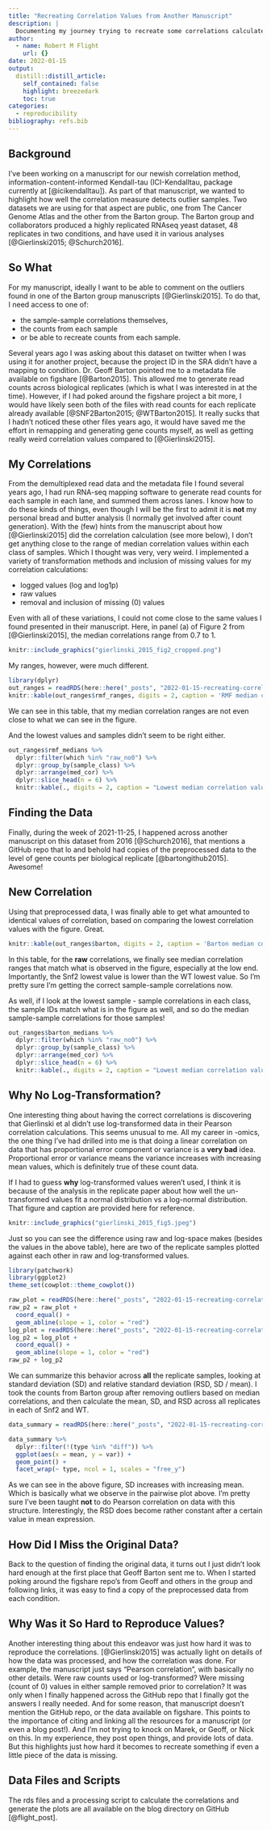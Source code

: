```yaml
---
title: "Recreating Correlation Values from Another Manuscript"
description: |
  Documenting my journey trying to recreate some correlations calculated in another manuscript.
author:
  - name: Robert M Flight
    url: {}
date: 2022-01-15
output:
  distill::distill_article:
    self_contained: false
    highlight: breezedark
    toc: true
categories:
  - reproducibility
bibliography: refs.bib
---
```



## Background

I've been working on a manuscript for our newish correlation method, information-content-informed Kendall-tau (ICI-Kendalltau, package currently at [@icikendalltau]).
As part of that manuscript, we wanted to highlight how well the correlation measure detects outlier samples.
Two datasets we are using for that aspect are public, one from The Cancer Genome Atlas and the other from the Barton group.
The Barton group and collaborators produced a highly replicated RNAseq yeast dataset, 48 replicates in two conditions, and have used it in various analyses [@Gierlinski2015; @Schurch2016].

## So What

For my manuscript, ideally I want to be able to comment on the outliers found in one of the Barton group manuscripts [@Gierlinski2015].
To do that, I need access to one of:

* the sample-sample correlations themselves,
* the counts from each sample
* or be able to recreate counts from each sample.

Several years ago I was asking about this dataset on twitter when I was using it for another project, because the project ID in the SRA didn't have a mapping to condition.
Dr. Geoff Barton pointed me to a metadata file available on figshare [@Barton2015].
This allowed me to generate read counts across biological replicates (which is what I was interested in at the time).
However, if I had poked around the figshare project a bit more, I would have likely seen both of the files with read counts for each replicate already available [@SNF2Barton2015; @WTBarton2015].
It really sucks that I hadn't noticed these other files years ago, it would have saved me the effort in remapping and generating gene counts myself, as well as getting really weird correlation values compared to [@Gierlinski2015].

## My Correlations

From the demultiplexed read data and the metadata file I found several years ago, I had run RNA-seq mapping software to generate read counts for each sample in each lane, and summed them across lanes.
I know how to do these kinds of things, even though I will be the first to admit it is **not** my personal bread and butter analysis (I normally get involved after count generation).
With the (few) hints from the manuscript about how [@Gierlinski2015] did the correlation calculation (see more below), I don't get anything close to the range of median correlation values within each class of samples.
Which I thought was very, very weird.
I implemented a variety of transformation methods and inclusion of missing values for my correlation calculations:

* logged values (log and log1p)
* raw values
* removal and inclusion of missing (0) values

Even with all of these variations, I could not come close to the same values I found presented in their manuscript.
Here, in panel (a) of Figure 2 from [@Gierlinski2015], the median correlations range from 0.7 to 1.

```r
knitr::include_graphics("gierlinski_2015_fig2_cropped.png")
```

My ranges, however, were much different.

```r
library(dplyr)
out_ranges = readRDS(here::here("_posts", "2022-01-15-recreating-correlation-values-from-another-manuscript", "ranges.rds"))
knitr::kable(out_ranges$rmf_ranges, digits = 2, caption = 'RMF median correlation ranges. Which is "which" method was used to calculate the correlations.')
```
We can see in this table, that my median correlation ranges are not even close to what we can see in the figure.

And the lowest values and samples didn't seem to be right either.

```r
out_ranges$rmf_medians %>%
  dplyr::filter(which %in% "raw_no0") %>%
  dplyr::group_by(sample_class) %>%
  dplyr::arrange(med_cor) %>%
  dplyr::slice_head(n = 6) %>%
  knitr::kable(., digits = 2, caption = "Lowest median correlation values using my own counts.")
```

## Finding the Data

Finally, during the week of 2021-11-25, I happened across another manuscript on this dataset from 2016 [@Schurch2016], that mentions a GitHub repo that lo and behold had copies of the preprocessed data to the level of gene counts per biological replicate [@bartongithub2015].
Awesome!

## New Correlation

Using that preprocessed data, I was finally able to get what amounted to identical values of correlation, based on comparing the lowest correlation values with the figure.
Great.

```r
knitr::kable(out_ranges$barton, digits = 2, caption = 'Barton median correlation ranges. Which is "which" method was used to calculate the correlations.')
```

In this table, for the **raw** correlations, we finally see median correlation ranges that match what is observed in the figure, especially at the low end.
Importantly, the Snf2 lowest value is lower than the WT lowest value.
So I'm pretty sure I'm getting the correct sample-sample correlations now.

As well, if I look at the lowest sample - sample correlations in each class, the sample IDs match what is in the figure as well, and so do the median sample-sample correlations for those samples!

```r
out_ranges$barton_medians %>%
  dplyr::filter(which %in% "raw_no0") %>%
  dplyr::group_by(sample_class) %>%
  dplyr::arrange(med_cor) %>%
  dplyr::slice_head(n = 6) %>%
  knitr::kable(., digits = 2, caption = "Lowest median correlation values using Barton counts.")
```

## Why No Log-Transformation?

One interesting thing about having the correct correlations is discovering that Gierlinski et al didn't use log-transformed data in their Pearson correlation calculations.
This seems unusual to me.
All my career in -omics, the one thing I've had drilled into me is that doing a linear correlation on data that has proportional error component or variance is a **very bad** idea.
Proportional error or variance means the variance increases with increasing mean values, which is definitely true of these count data.

If I had to guess **why** log-transformed values weren't used, I think it is because of the analysis in the replicate paper about how well the un-transformed values fit a normal distribution vs a log-normal distribution.
That figure and caption are provided here for reference.

```r
knitr::include_graphics("gierlinski_2015_fig5.jpeg")
```

Just so you can see the difference using raw and log-space makes (besides the values in the above table), here are two of the replicate samples plotted against each other in raw and log-transformed values.

```r
library(patchwork)
library(ggplot2)
theme_set(cowplot::theme_cowplot())

raw_plot = readRDS(here::here("_posts", "2022-01-15-recreating-correlation-values-from-another-manuscript", "raw_plot.rds"))
raw_p2 = raw_plot + 
  coord_equal() +
  geom_abline(slope = 1, color = "red")
log_plot = readRDS(here::here("_posts", "2022-01-15-recreating-correlation-values-from-another-manuscript", "log_plot.rds"))
log_p2 = log_plot +
  coord_equal() +
  geom_abline(slope = 1, color = "red")
raw_p2 + log_p2
```

We can summarize this behavior across **all** the replicate samples, looking at standard deviation (SD) and relative standard deviation (RSD, SD / mean).
I took the counts from Barton group after removing outliers based on median correlations, and then calculate the mean, SD, and RSD across all replicates in each of Snf2 and WT.

```r
data_summary = readRDS(here::here("_posts", "2022-01-15-recreating-correlation-values-from-another-manuscript", "summary.rds"))

data_summary %>%
  dplyr::filter(!(type %in% "diff")) %>%
  ggplot(aes(x = mean, y = var)) + 
  geom_point() +
  facet_wrap(~ type, ncol = 1, scales = "free_y")
```

As we can see in the above figure, SD increases with increasing mean.
Which is basically what we observe in the pairwise plot above.
I'm pretty sure I've been taught **not** to do Pearson correlation on data with this structure.
Interestingly, the RSD does become rather constant after a certain value in mean expression.

## How Did I Miss the Original Data?

Back to the question of finding the original data, it turns out I just didn't look hard enough at the first place that Geoff Barton sent me to.
When I started poking around the figshare repo's from Geoff and others in the group and following links, it was easy to find a copy of the preprocessed data from each condition.

## Why Was it So Hard to Reproduce Values?

Another interesting thing about this endeavor was just how hard it was to reproduce the correlations.
[@Gierlinski2015] was actually light on details of how the data was processed, and how the correlation was done.
For example, the manuscript just says "Pearson correlation", with basically no other details.
Were raw counts used or log-transformed?
Were missing (count of 0) values in either sample removed prior to correlation?
It was only when I finally happened across the GitHub repo that I finally got the answers I really needed.
And for some reason, that manuscript doesn't mention the GitHub repo, or the data available on figshare.
This points to the importance of citing and linking all the resources for a manuscript (or even a blog post!).
And I'm not trying to knock on Marek, or Geoff, or Nick on this.
In my experience, they post open things, and provide lots of data.
But this highlights just how hard it becomes to recreate something if even a little piece of the data is missing.

## Data Files and Scripts

The rds files and a processing script to calculate the correlations and generate the plots are all available on the blog directory on GitHub [@flight_post].
